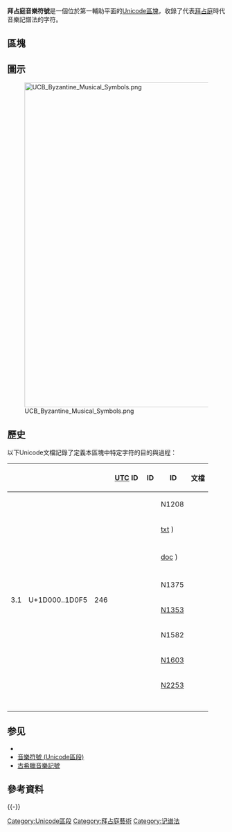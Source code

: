 {{Infobox Unicode block
|blockname  = 拜占庭音樂符號<br />Byzantine Musical Symbols
|rangestart = 1D000
|rangeend   = 1D0FF
|script1    = [[統一碼收錄的字符|通用]]
|symbols    = 拜占庭音樂記譜法
|3_1        = 246
|note = <ref>{{cite web|url=https://www.unicode.org|title=Unicode character database|work=The Unicode Standard|accessdate=2016-07-09|archive-date=2017-09-25|archive-url=https://web.archive.org/web/20170925134725/http://www.unicode.org/}}</ref><ref>{{cite web|url=https://www.unicode.org/versions/enumeratedversions.html|title=Enumerated Versions of The Unicode Standard|work=The Unicode Standard|accessdate=2016-07-09|archive-date=2016-06-29|archive-url=https://web.archive.org/web/20160629001311/http://www.unicode.org/versions/enumeratedversions.html}}</ref>
}}
{{Contains special characters}}
'''拜占庭音樂符號'''是一個位於第一輔助平面的[[Unicode區塊|Unicode區塊]]，收錄了代表[[拜占庭|拜占庭]]時代音樂記譜法的字符。

==區塊==
{{Unicode chart Byzantine Musical Symbols}}

==圖示==
[[File:UCB_Byzantine_Musical_Symbols.png|750px]]

==歷史==
以下Unicode文檔記錄了定義本區塊中特定字符的目的與過程：

{| class="wikitable"
|-
! {{nobr|[[Unicode#版本|版本]]}} !! {{nobr|最終碼位<ref group=lower-alpha name=final/>}} !! {{nobr|碼位数}} !! [[Unicode_Consortium|UTC]] ID !! {{tsl|en|International Committee for Information Technology Standards|國際信息技術標準委員會|L2}} ID !! {{tsl|en|ISO/IEC JTC 1/SC 2|WG2}} ID !! 文檔
|-
| rowspan="14" | 3.1 || rowspan="14" | U+1D000..1D0F5 || rowspan="14" | 246 || || {{nobr|X3L2/95-122}} || N1208 || {{Citation|title=Byzantine musical notation system|date=1995-03-30}}
|-
| || {{nobr|X3L2/95-090}} || {{nobr|[http://std.dkuug.dk/jtc1/sc2/wg2/docs/n1253.doc N1253 (doc],}} [http://std.dkuug.dk/jtc1/sc2/wg2/docs/n1253.txt txt] {{Wayback|url=http://std.dkuug.dk/jtc1/sc2/wg2/docs/n1253.txt |date=20200414125137 }}) || {{Citation|title=Unconfirmed Minutes of WG 2 Meeting # 28 in Helsinki, Finland; 1995-06-26--27|date=1995-09-09|first1=V. S.|last1=Umamaheswaran|first2=Mike|last2=Ksar|section=6.4.2}}
|-
| {{nobr|[https://www.unicode.org/L2/L1995-UTC/UTC66-Minutes.TXT UTC/1995-054]}} || || || {{Citation|title=Unicode Technical Committee Meeting #66, Draft Minutes|date=1995-09-29|section=Byzantine Music}}
|-
| || || {{nobr|[http://std.dkuug.dk/jtc1/sc2/wg2/docs/n1303d.html N1303 (html],}} [http://std.dkuug.dk/jtc1/sc2/wg2/docs/n1303.doc doc] {{Wayback|url=http://std.dkuug.dk/jtc1/sc2/wg2/docs/n1303.doc |date=20220119125514 }}) || {{Citation|title=Minutes of Meeting 29, Tokyo|date=1996-01-26|first1=V. S.|last1=Umamaheswaran|first2=Mike|last2=Ksar|section=8.3 Byzantine music symbols}}
|-
| {{nobr|UTC/1996-013}} || || || {{Citation|title=Greek (Byzantine) Musical Notation System, Notes and observations on ISO/IEC JTC1/SC2/WG2 N1208 and attachments|date=1996-03-08|first=Rick|last=McGowan}}
|-
| || || N1375 || {{Citation|title=Revised Proposal - Repertoire of Greek Byzantine Musical Notation System|date=1996-04-16}}
|-
| || || [http://std.dkuug.dk/jtc1/sc2/wg2/docs/n1353.doc N1353] {{Wayback|url=http://std.dkuug.dk/jtc1/sc2/wg2/docs/n1353.doc |date=20170222235007 }} || {{Citation|title=Draft minutes of WG2 Copenhagen Meeting # 30|date=1996-06-25|first1=V. S.|last1=Umamaheswaran|first2=Mike|last2=Ksar|section=8.7.1}}
|-
| || {{nobr|L2/97-144}} || N1582 || {{Citation|title=3rd revision for proposal of repertoire of Greek Byzantine Music Notation System|date=1997-06-11}}
|-
| || {{nobr|L2/97-288}} || [http://std.dkuug.dk/jtc1/sc2/wg2/docs/n1603.doc N1603] {{Wayback|url=http://std.dkuug.dk/jtc1/sc2/wg2/docs/n1603.doc |date=20210224120054 }} || {{Citation|title=Unconfirmed Meeting Minutes, WG 2 Meeting # 33, Heraklion, Crete, Greece, 20 June - 4 July 1997|date=1997-10-24|first=V. S.|last=Umamaheswaran|section=8.3}}
|-
| || {{nobr|[https://www.unicode.org/L2/L2001/01050-n2353.pdf L2/01-050]}} || [https://www.unicode.org/wg2/docs/n2253.pdf N2253] {{Wayback|url=https://www.unicode.org/wg2/docs/n2253.pdf |date=20191130002745 }} || {{Citation|title=Minutes of the SC2/WG2 meeting in Athens, September 2000|date=2001-01-21|first=V. S.|last=Umamaheswaran|section=8.1 (Comments from Ireland section, Byzantine musical symbols item)}}
|-
| || {{nobr|[https://www.unicode.org/L2/L2005/05106-byzprop.pdf L2/05-106]}} || || {{Citation|title=Byzantine Musical Notation: Proposal for Changes|date=2005-05-02|first=Nick|last=Nicholas}}
|-
| || {{nobr|[https://www.unicode.org/L2/L2005/05153-byzantine.pdf L2/05-153]}} || || {{Citation|title=Recommendations on how to handle the input from document L2/05-106 Proposal for Changes in Byzantine Musical Notation|date=2005-05-12|first=Asmus|last=Freytag}}
|-
| || {{nobr|[https://www.unicode.org/L2/L2005/05108.htm L2/05-108R]}} || || {{Citation|title=UTC #103 Minutes|date=2005-08-26|first=Lisa|last=Moore|section=Consensus 103-C16|quote=Swap the glyphs for U+1D09C BYZANTINE MUSICAL SYMBOL AGOGI ARGI and U+1D09F BYZANTINE MUSICAL SYMBOL AGOGI GORGI.}}
|-
| || {{nobr|[https://www.unicode.org/L2/L2005/05341-byz-music.pdf L2/05-341]}} || || {{Citation|title=Summary of proposed changes from L2/05-106, Byzantine Musical Notation|date=2005-10-25|first=Deborah|last=Anderson}}
|- class="sortbottom"
| colspan="7" | {{reflist|group=lower-alpha|refs=<ref name=final>建議的碼位和字符名稱可能與最終的結果不同。</ref>}}
|}

==参见==
*{{link-en|拜占庭音乐|Byzantine music}}
*[[音樂符號_(Unicode區段)|音樂符號 (Unicode區段)]]
*[[古希臘音樂記號|古希臘音樂記號]]

== 參考資料 ==
{{reflist}}
{{-}}
{{Unicode區段一覽}}

[[Category:Unicode區段|Category:Unicode區段]]
[[Category:拜占庭藝術|Category:拜占庭藝術]]
[[Category:记谱法|Category:记谱法]]